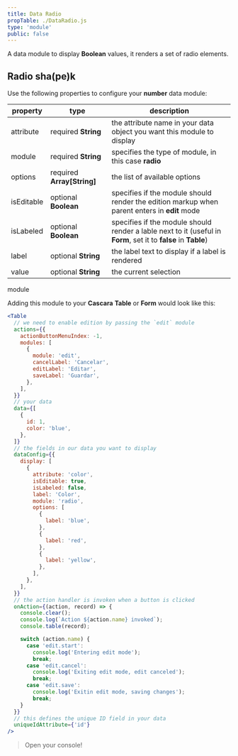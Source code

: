 ```yaml
---
title: Data Radio
propTable: ./DataRadio.js
type: 'module'
public: false
---
```


A data module to display **Boolean** values, it renders a set of radio elements.

## Radio sha(pe)k

Use the following properties to configure your **number** data module:

| property   | type                       | description                                                                                                     |
| ---------- | -------------------------- | --------------------------------------------------------------------------------------------------------------- |
| attribute  | required **String**        | the attribute name in your data object you want this module to display                                          |
| module     | required **String**        | specifies the type of module, in this case **radio**                                                            |
| options    | required **Array[String]** | the list of available options                                                                                   |
| isEditable | optional **Boolean**       | specifies if the module should render the edition markup when parent enters in **edit** mode                    |
| isLabeled  | optional **Boolean**       | specifies if the module should render a lable next to it (useful in **Form**, set it to **false** in **Table**) |
| label      | optional **String**        | the label text to display if a label is rendered                                                                |
| value      | optional **String**        | the current selection                                                                                           |

module

Adding this module to your **Cascara** **Table** or **Form** would look like this:

```jsx
<Table
  // we need to enable edition by passing the `edit` module
  actions={{
    actionButtonMenuIndex: -1,
    modules: [
      {
        module: 'edit',
        cancelLabel: 'Cancelar',
        editLabel: 'Editar',
        saveLabel: 'Guardar',
      },
    ],
  }}
  // your data
  data={[
    {
      id: 1,
      color: 'blue',
    },
  ]}
  // the fields in our data you want to display
  dataConfig={{
    display: [
      {
        attribute: 'color',
        isEditable: true,
        isLabeled: false,
        label: 'Color',
        module: 'radio',
        options: [
          {
            label: 'blue',
          },
          {
            label: 'red',
          },
          {
            label: 'yellow',
          },
        ],
      },
    ],
  }}
  // the action handler is invoken when a button is clicked
  onAction={(action, record) => {
    console.clear();
    console.log(`Action ${action.name} invoked`);
    console.table(record);

    switch (action.name) {
      case 'edit.start':
        console.log('Entering edit mode');
        break;
      case 'edit.cancel':
        console.log('Exiting edit mode, edit canceled');
        break;
      case 'edit.save':
        console.log('Exitin edit mode, saving changes');
        break;
    }
  }}
  // this defines the unique ID field in your data
  uniqueIdAttribute={'id'}
/>
```

> Open your console!
